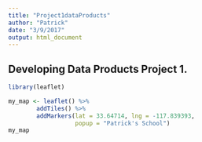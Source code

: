 ```yaml
---
title: "Project1dataProducts"
author: "Patrick"
date: "3/9/2017"
output: html_document
---
```


## Developing Data Products Project 1.

```r

library(leaflet)

my_map <- leaflet() %>%
        addTiles() %>%
        addMarkers(lat = 33.64714, lng = -117.839393,
                   popup = "Patrick's School")
my_map

```


